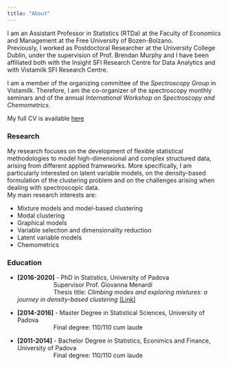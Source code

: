 ```yaml
---
title: "About"
---
```


I am an Assistant Professor in Statistics (RTDa) at the Faculty of Economics and Management at the Free University of Bozen-Bolzano. <br>
Previously, I worked as Postdoctoral Researcher at the University College Dublin, under the supervision of Prof. Brendan Murphy and I have been affiliated both with the Insight SFI Research Centre for Data Analytics and with Vistamilk SFI Research Centre.
&nbsp; 

I am a member of the organizing committee of the *Spectroscopy Group* in Vistamilk. Therefore, I am the co-organizer of the spectroscopy monthly seminars and of the annual *International Workshop on Spectroscopy and Chemometrics*. 
&nbsp; 

My full CV is available [here](documents/cv.pdf)

### Research 
My research focuses on the development of flexible statistical methodologies to model high-dimensional and complex structured data, arising from different applied frameworks. More specifically, I am particularly interested on latent variable models, on the density-based formulation of the clustering problem and on the challenges arising when dealing with spectroscopic data. <br>
My main research interests are: 

* Mixture models and model-based clustering <br>
* Modal clustering <br>
* Graphical models <br>
* Variable selection and dimensionality reduction <br>
* Latent variable models <br>
* Chemometrics <br>

### Education 
* **[2016-2020]** - PhD in Statistics, University of Padova <br>
&emsp;&emsp;&emsp;&emsp;&emsp;&emsp;Supervisor Prof. Giovanna Menardi <br>
&emsp;&emsp;&emsp;&emsp;&emsp;&emsp;Thesis title: *Climbing modes and exploring mixtures: a journey in density-based clustering* [(Link)](http://paduaresearch.cab.unipd.it/12085/)

* **[2014-2016]** - Master Degree in Statistical Sciences, University of Padova <br>
&emsp;&emsp;&emsp;&emsp;&emsp;&emsp;Final degree: 110/110 cum laude

* **[2011-2014]** - Bachelor Degree in Statistics, Econimics and Finance, University of Padova <br>
&emsp;&emsp;&emsp;&emsp;&emsp;&emsp;Final degree: 110/110 cum laude



